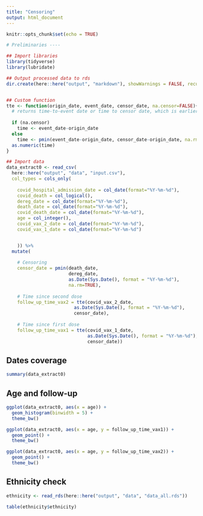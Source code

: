 ```yaml
---
title: "Censoring"
output: html_document
---
```

  
```r
knitr::opts_chunk$set(echo = TRUE)
```

```r
# Preliminaries ----

## Import libraries
library(tidyverse)
library(lubridate)

## Output processed data to rds
dir.create(here::here("output", "markdown"), showWarnings = FALSE, recursive=TRUE)


## Custom function
tte <- function(origin_date, event_date, censor_date, na.censor=FALSE){
  # returns time-to-event date or time to censor date, which is earlier
  
  if (na.censor)
    time <- event_date-origin_date
  else
    time <- pmin(event_date-origin_date, censor_date-origin_date, na.rm=TRUE)
  as.numeric(time)
}

## Import data
data_extract0 <- read_csv(
  here::here("output", "data", "input.csv"),
  col_types = cols_only(
    
    covid_hospital_admission_date = col_date(format="%Y-%m-%d"),
    covid_death = col_logical(),
    dereg_date = col_date(format="%Y-%m-%d"),
    death_date = col_date(format="%Y-%m-%d"),
    covid_death_date = col_date(format="%Y-%m-%d"),
    age = col_integer(),
    covid_vax_2_date = col_date(format="%Y-%m-%d"),
    covid_vax_1_date = col_date(format="%Y-%m-%d")


    )) %>%
  mutate(
    
    # Censoring
    censor_date = pmin(death_date, 
                       dereg_date, 
                       as.Date(Sys.Date(), format = "%Y-%m-%d"), 
                       na.rm=TRUE),
    
    # Time since second dose
    follow_up_time_vax2 = tte(covid_vax_2_date,
                         as.Date(Sys.Date(), format = "%Y-%m-%d"),
                         censor_date),
    
    # Time since first dose
    follow_up_time_vax1 = tte(covid_vax_1_date,
                              as.Date(Sys.Date(), format = "%Y-%m-%d"),
                              censor_date))
```


## Dates coverage
```r
summary(data_extract0)
```

## Age and follow-up
```r
ggplot(data_extract0, aes(x = age)) +
  geom_histogram(binwidth = 5) +
  theme_bw() 

ggplot(data_extract0, aes(x = age, y = follow_up_time_vax1)) +
  geom_point() +
  theme_bw() 

ggplot(data_extract0, aes(x = age, y = follow_up_time_vax2)) +
  geom_point() +
  theme_bw() 
```

## Ethnicity check
```r
ethnicity <- read_rds(here::here("output", "data", "data_all.rds"))

table(ethnicity$ethnicity)


```
